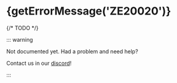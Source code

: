 
# {getErrorMessage('ZE20020')}

<ErrorInfo code="ZE20020" terminal />

{/* TODO */}

::: warning

Not documented yet. Had a problem and need help?

Contact us in our [discord](https://zephyr-cloud.io/discord)!

:::
